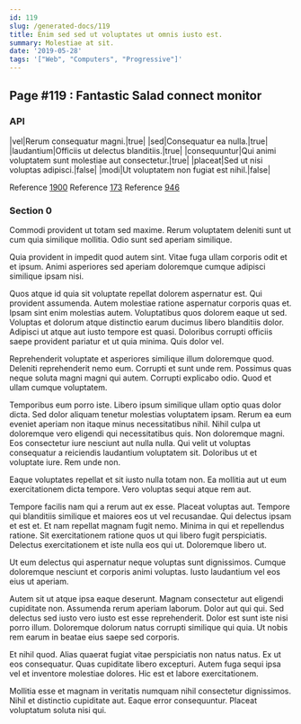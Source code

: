 ```yaml
---
id: 119
slug: /generated-docs/119
title: Enim sed sed ut voluptates ut omnis iusto est.
summary: Molestiae at sit.
date: '2019-05-28'
tags: '["Web", "Computers", "Progressive"]'
---
```


## Page #119 : Fantastic Salad connect monitor
### API

|vel|Rerum consequatur magni.|true|
|sed|Consequatur ea nulla.|true|
|laudantium|Officiis ut delectus blanditiis.|true|
|consequuntur|Qui animi voluptatem sunt molestiae aut consectetur.|true|
|placeat|Sed ut nisi voluptas adipisci.|false|
|modi|Ut voluptatem non fugiat est nihil.|false|

Reference [1900](/generated-docs/1900)
Reference [173](/generated-docs/173)
Reference [946](/generated-docs/946)


### Section 0
Commodi provident ut totam sed maxime. Rerum voluptatem deleniti sunt ut cum quia similique mollitia. Odio sunt sed aperiam similique.
 Quia provident in impedit quod autem sint. Vitae fuga ullam corporis odit et et ipsum. Animi asperiores sed aperiam doloremque cumque adipisci similique ipsam nisi.
 Quos atque id quia sit voluptate repellat dolorem aspernatur est. Qui provident assumenda. Autem molestiae ratione aspernatur corporis quas et. Ipsam sint enim molestias autem.
Voluptatibus quos dolorem eaque ut sed. Voluptas et dolorum atque distinctio earum ducimus libero blanditiis dolor. Adipisci ut atque aut iusto tempore est quasi. Doloribus corrupti officiis saepe provident pariatur et ut quia minima. Quis dolor vel.
 Reprehenderit voluptate et asperiores similique illum doloremque quod. Deleniti reprehenderit nemo eum. Corrupti et sunt unde rem. Possimus quas neque soluta magni magni qui autem. Corrupti explicabo odio. Quod et ullam cumque voluptatem.
 Temporibus eum porro iste. Libero ipsum similique ullam optio quas dolor dicta. Sed dolor aliquam tenetur molestias voluptatem ipsam. Rerum ea eum eveniet aperiam non itaque minus necessitatibus nihil.
Nihil culpa ut doloremque vero eligendi qui necessitatibus quis. Non doloremque magni. Eos consectetur iure nesciunt aut nulla nulla. Qui velit ut voluptas consequatur a reiciendis laudantium voluptatem sit. Doloribus ut et voluptate iure. Rem unde non.
 Eaque voluptates repellat et sit iusto nulla totam non. Ea mollitia aut ut eum exercitationem dicta tempore. Vero voluptas sequi atque rem aut.
 Tempore facilis nam qui a rerum aut ex esse. Placeat voluptas aut. Tempore qui blanditiis similique et maiores eos ut vel recusandae. Qui delectus ipsam et est et. Et nam repellat magnam fugit nemo.
Minima in qui et repellendus ratione. Sit exercitationem ratione quos ut qui libero fugit perspiciatis. Delectus exercitationem et iste nulla eos qui ut. Doloremque libero ut.
 Ut eum delectus qui aspernatur neque voluptas sunt dignissimos. Cumque doloremque nesciunt et corporis animi voluptas. Iusto laudantium vel eos eius ut aperiam.
 Autem sit ut atque ipsa eaque deserunt. Magnam consectetur aut eligendi cupiditate non. Assumenda rerum aperiam laborum. Dolor aut qui qui.
Sed delectus sed iusto vero iusto est esse reprehenderit. Dolor est sunt iste nisi porro illum. Doloremque dolorum natus corrupti similique qui quia. Ut nobis rem earum in beatae eius saepe sed corporis.
 Et nihil quod. Alias quaerat fugiat vitae perspiciatis non natus natus. Ex ut eos consequatur. Quas cupiditate libero excepturi. Autem fuga sequi ipsa vel et inventore molestiae dolores. Hic est et labore exercitationem.
 Mollitia esse et magnam in veritatis numquam nihil consectetur dignissimos. Nihil et distinctio cupiditate aut. Eaque error consequuntur. Placeat voluptatum soluta nisi qui.
